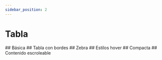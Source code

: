 ```yaml
---
sidebar_position: 2
---
```



# Tabla


<div className="space-y-8 use-h2-only-for-anchors">
	## Básica
	<Basic />
	## Tabla con bordes
	<Bordered />
	## Zebra
	<Striped />
	## Estilos hover
	<Hoverable />
	## Compacta
	<Compact />
	## Contenido escroleable
	<ScrollContent />
	
</div>